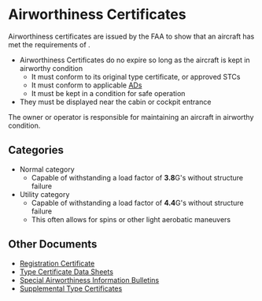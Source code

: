 

# Airworthiness Certificates

Airworthiness certificates are issued by the FAA to show that an aircraft has
met the requirements of <Reg showTitle part="23" />.

-   Airworthiness Certificates do no expire so long as the aircraft is kept in
    airworthy condition
    -   It must conform to its original type certificate, or approved STCs
    -   It must conform to applicable
        [ADs](/topics/regulations/airworthiness/ads)
    -   It must be kept in a condition for safe operation
-   They must be displayed near the cabin or cockpit entrance
    <Reg part="91.203(b)" />

The owner or operator is responsible for maintaining an aircraft in airworthy
condition. <Reg part="91.213" />

## Categories

-   Normal category
    -   Capable of withstanding a load factor of **3.8**G's without structure
        failure
-   Utility category
    -   Capable of withstanding a load factor of **4.4**G's without structure
        failure
    -   This often allows for spins or other light aerobatic maneuvers

## Other Documents

-   [Registration Certificate](/topics/regulations/airworthiness/registration)
-   [Type Certificate Data Sheets](/topics/regulations/airworthiness/tcds)
-   [Special Airworthiness Information Bulletins](/topics/regulations/airworthiness/ads)
-   [Supplemental Type Certificates](/topics/regulations/airworthiness/stcs)
